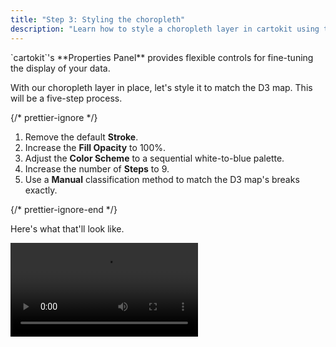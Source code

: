 ```yaml
---
title: "Step 3: Styling the choropleth"
description: "Learn how to style a choropleth layer in cartokit using the Properties Panel."
---
```




<Topline>
  `cartokit`'s **Properties Panel** provides flexible controls for fine-tuning
  the display of your data.
</Topline>

With our choropleth layer in place, let's style it to match the D3 map. This will be a five-step process.

{/* prettier-ignore */}
<Steps>
  1. Remove the default **Stroke**.
  2. Increase the **Fill Opacity** to 100%.
  3. Adjust the **Color Scheme** to a sequential white-to-blue palette.
  4. Increase the number of **Steps** to 9.
  5. Use a **Manual** classification method to match the D3 map's breaks exactly.
</Steps>
{/* prettier-ignore-end */}

Here's what that'll look like.

<Video src="/style-choropleth.mp4" />

With these changes, we're 95% of the way there. As a final step, let's overlay state boundaries on top of our choropleth layer. Re-open the **Add Layer Modal** by clicking the <svg width="16" height="16" viewBox="0 0 24 24" fill="none" stroke="currentColor" stroke-width="2" stroke-linecap="round" stroke-linejoin="round" class="!inline"><line x1="12" y1="5" x2="12" y2="19" /><line x1="5" y1="12" x2="19" y2="12"/></svg> button in the **Layers** panel and enter the following url into the **Endpoint** field:

```
https://pub-7182966c1afe48d3949439f93d0d4223.r2.dev/us-states.json
```

This layer is a redistribution of the [US Census Bureau's 2023 Cartographic Boundary Files](https://www.census.gov/geographies/mapping-files/time-series/geo/cartographic-boundary.html). Give the layer a display name, such as "States", in the **Display Name** field, and click the **Add** button to add the layer to the map. Finally, click on a state to open the **Properties Panel** of the States layer, remove the layer's **Fill** and set its **Stroke** to white.

<Video src="/add-states.mp4" />

With that, we've arrived at a perfect replication of the original D3 map. Better yet, `cartokit` has been updating our program on every change, ensuring the code and the UI stay in sync. Let's get that code out of `cartokit` and running in our own development environment.
